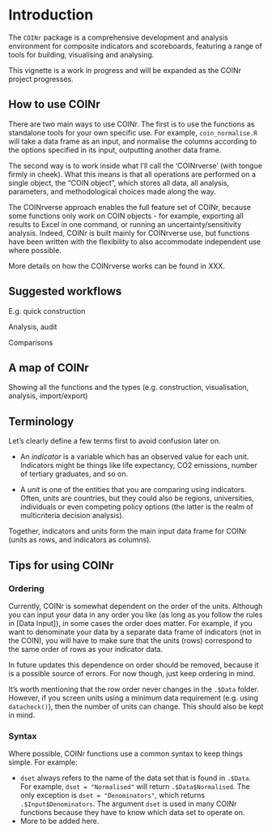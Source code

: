 # Introduction

The `COINr` package is a comprehensive development and analysis environment for composite indicators and scoreboards, featuring a range of tools for building, visualising and analysing.

This vignette is a work in progress and will be expanded as the COINr project progresses.

## How to use COINr

There are two main ways to use COINr. The first is to use the functions as standalone tools for your own specific use. For example, `coin_normalise.R` will take a data frame as an input, and normalise the columns according to the options specified in its input, outputting another data frame.

The second way is to work inside what I'll call the 'COINrverse' (with tongue firmly in cheek). What this means is that all operations are performed on a single object, the "COIN object", which stores all data, all analysis, parameters, and methodological choices made along the way.

The COINrverse approach enables the full feature set of COINr, because some functions only work on COIN objects - for example, exporting all results to Excel in one command, or running an uncertainty/sensitivity analysis. Indeed, COINr is built mainly for COINrverse use, but functions have been written with the flexibility to also accommodate independent use where possible.

More details on how the COINrverse works can be found in XXX.

## Suggested workflows

E.g. quick construction

Analysis, audit

Comparisons

## A map of COINr

Showing all the functions and the types (e.g. construction, visualisation, analysis, import/export)

## Terminology

Let's clearly define a few terms first to avoid confusion later on.

+ An *indicator* is a variable which has an observed value for each unit. Indicators might be things like life expectancy, CO2 emissions, number of tertiary graduates, and so on.

+ A *unit* is one of the entities that you are comparing using indicators. Often, units are countries, but they could also be regions, universities, individuals or even competing policy options (the latter is the realm of multicriteria decision analysis).

Together, indicators and units form the main input data frame for COINr (units as rows, and indicators as columns).

## Tips for using COINr

### Ordering

Currently, COINr is somewhat dependent on the order of the units. Although you can input your data in any order you like (as long as you follow the rules in [Data Input]), in some cases the order does matter. For example, if you want to denominate your data by a separate data frame of indicators (not in the COIN), you will have to make sure that the units (rows) correspond to the same order of rows as your indicator data.

In future updates this dependence on order should be removed, because it is a possible source of errors. For now though, just keep ordering in mind.

It's worth mentioning that the row order never changes in the `.$Data` folder. However, if you screen units using a minimum data requirement (e.g. using `datacheck()`), then the number of units can change. This should also be kept in mind.

### Syntax

Where possible, COINr functions use a common syntax to keep things simple. For example:

* `dset` always refers to the name of the data set that is found in `.$Data`. For example, `dset = "Normalised"` will return `.$Data$Normalised`. The only exception is `dset = "Denominators"`, which returns `.$Input$Denominators`. The argument `dset` is used in many COINr functions because they have to know which data set to operate on.
* More to be added here.

